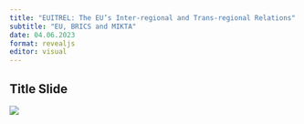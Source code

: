```yaml
---
title: "EUITREL: The EU’s Inter-regional and Trans-regional Relations"
subtitle: "EU, BRICS and MIKTA"
date: 04.06.2023
format: revealjs
editor: visual
---
```


## Title Slide

![](/lecture/images/2022-2023%20Spring/HM%206.png)

